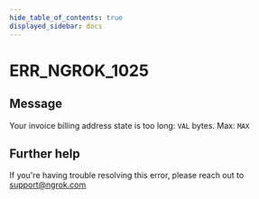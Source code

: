 ```yaml
---
hide_table_of_contents: true
displayed_sidebar: docs
---
```



# ERR_NGROK_1025

## Message

Your invoice billing address state is too long: `VAL` bytes. Max: `MAX`

<ErrorDetails error="err_ngrok_1025" />

## Further help

If you're having trouble resolving this error, please reach out to [support@ngrok.com](mailto:support@ngrok.com?subject=Help%20with%20ERR_NGROK_1025)

